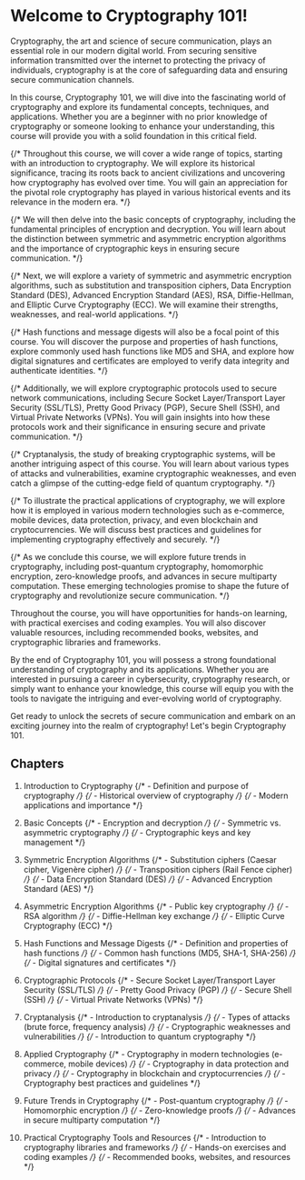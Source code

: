 # Welcome to Cryptography 101!

Cryptography, the art and science of secure communication, plays an essential role in our modern digital world. From securing sensitive information transmitted over the internet to protecting the privacy of individuals, cryptography is at the core of safeguarding data and ensuring secure communication channels.

In this course, Cryptography 101, we will dive into the fascinating world of cryptography and explore its fundamental concepts, techniques, and applications. Whether you are a beginner with no prior knowledge of cryptography or someone looking to enhance your understanding, this course will provide you with a solid foundation in this critical field.

{/* Throughout this course, we will cover a wide range of topics, starting with an introduction to cryptography. We will explore its historical significance, tracing its roots back to ancient civilizations and uncovering how cryptography has evolved over time. You will gain an appreciation for the pivotal role cryptography has played in various historical events and its relevance in the modern era. */}

{/* We will then delve into the basic concepts of cryptography, including the fundamental principles of encryption and decryption. You will learn about the distinction between symmetric and asymmetric encryption algorithms and the importance of cryptographic keys in ensuring secure communication. */}

{/* Next, we will explore a variety of symmetric and asymmetric encryption algorithms, such as substitution and transposition ciphers, Data Encryption Standard (DES), Advanced Encryption Standard (AES), RSA, Diffie-Hellman, and Elliptic Curve Cryptography (ECC). We will examine their strengths, weaknesses, and real-world applications. */}

{/* Hash functions and message digests will also be a focal point of this course. You will discover the purpose and properties of hash functions, explore commonly used hash functions like MD5 and SHA, and explore how digital signatures and certificates are employed to verify data integrity and authenticate identities. */}

{/* Additionally, we will explore cryptographic protocols used to secure network communications, including Secure Socket Layer/Transport Layer Security (SSL/TLS), Pretty Good Privacy (PGP), Secure Shell (SSH), and Virtual Private Networks (VPNs). You will gain insights into how these protocols work and their significance in ensuring secure and private communication. */}

{/* Cryptanalysis, the study of breaking cryptographic systems, will be another intriguing aspect of this course. You will learn about various types of attacks and vulnerabilities, examine cryptographic weaknesses, and even catch a glimpse of the cutting-edge field of quantum cryptography. */}

{/* To illustrate the practical applications of cryptography, we will explore how it is employed in various modern technologies such as e-commerce, mobile devices, data protection, privacy, and even blockchain and cryptocurrencies. We will discuss best practices and guidelines for implementing cryptography effectively and securely. */}

{/* As we conclude this course, we will explore future trends in cryptography, including post-quantum cryptography, homomorphic encryption, zero-knowledge proofs, and advances in secure multiparty computation. These emerging technologies promise to shape the future of cryptography and revolutionize secure communication. */}

Throughout the course, you will have opportunities for hands-on learning, with practical exercises and coding examples. You will also discover valuable resources, including recommended books, websites, and cryptographic libraries and frameworks.

By the end of Cryptography 101, you will possess a strong foundational understanding of cryptography and its applications. Whether you are interested in pursuing a career in cybersecurity, cryptography research, or simply want to enhance your knowledge, this course will equip you with the tools to navigate the intriguing and ever-evolving world of cryptography.

Get ready to unlock the secrets of secure communication and embark on an exciting journey into the realm of cryptography! Let's begin Cryptography 101.

## Chapters

1. Introduction to Cryptography
{/* - Definition and purpose of cryptography */}
{/* - Historical overview of cryptography */}
{/* - Modern applications and importance */}

2. Basic Concepts
{/* - Encryption and decryption */}
{/* - Symmetric vs. asymmetric cryptography */}
{/* - Cryptographic keys and key management */}

3. Symmetric Encryption Algorithms
{/* - Substitution ciphers (Caesar cipher, Vigenère cipher) */}
{/* - Transposition ciphers (Rail Fence cipher) */}
{/* - Data Encryption Standard (DES) */}
{/* - Advanced Encryption Standard (AES) */}

4. Asymmetric Encryption Algorithms
{/* - Public key cryptography */}
{/* - RSA algorithm */}
{/* - Diffie-Hellman key exchange */}
{/* - Elliptic Curve Cryptography (ECC) */}

5. Hash Functions and Message Digests
{/* - Definition and properties of hash functions */}
{/* - Common hash functions (MD5, SHA-1, SHA-256) */}
{/* - Digital signatures and certificates */}

6. Cryptographic Protocols
{/* - Secure Socket Layer/Transport Layer Security (SSL/TLS) */}
{/* - Pretty Good Privacy (PGP) */}
{/* - Secure Shell (SSH) */}
{/* - Virtual Private Networks (VPNs) */}

7. Cryptanalysis
{/* - Introduction to cryptanalysis */}
{/* - Types of attacks (brute force, frequency analysis) */}
{/* - Cryptographic weaknesses and vulnerabilities */}
{/* - Introduction to quantum cryptography */}

8. Applied Cryptography
{/* - Cryptography in modern technologies (e-commerce, mobile devices) */}
{/* - Cryptography in data protection and privacy */}
{/* - Cryptography in blockchain and cryptocurrencies */}
{/* - Cryptography best practices and guidelines */}

9. Future Trends in Cryptography
{/* - Post-quantum cryptography */}
{/* - Homomorphic encryption */}
{/* - Zero-knowledge proofs */}
{/* - Advances in secure multiparty computation */}

10. Practical Cryptography Tools and Resources
{/* - Introduction to cryptography libraries and frameworks */}
{/* - Hands-on exercises and coding examples */}
{/* - Recommended books, websites, and resources */}
